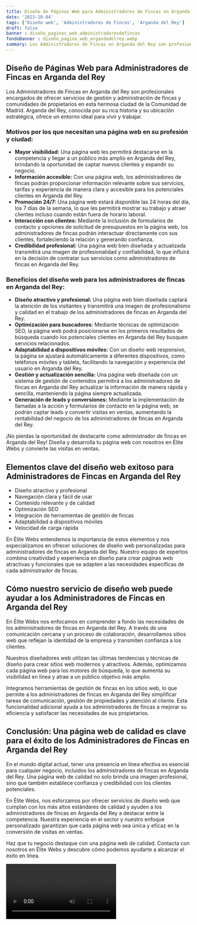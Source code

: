 ```yaml
---
title: Diseño de Páginas Web para Administradores de Fincas en Arganda del Rey
date: '2023-10-04'
tags: ['Diseño web', 'Administradores de Fincas', 'Arganda del Rey']
draft: false
banner : diseño_paginas_web_administradoresdefincas
fondoBanner : diseño_pagina_web_argandadelrey.webp
summary: Los Administradores de Fincas en Arganda del Rey son profesionales encargados de ofrecer servicios de gestión y administración de fincas y comunidades de propietarios en esta hermosa ciudad de la Comunidad de Madrid. Arganda del Rey, conocida por su rica historia y su ubicación estratégica, ofrece un entorno ideal para vivir y trabajar.
---
```


## Diseño de Páginas Web para Administradores de Fincas en Arganda del Rey

Los Administradores de Fincas en Arganda del Rey son profesionales encargados de ofrecer servicios de gestión y administración de fincas y comunidades de propietarios en esta hermosa ciudad de la Comunidad de Madrid. Arganda del Rey, conocida por su rica historia y su ubicación estratégica, ofrece un entorno ideal para vivir y trabajar.

### Motivos por los que necesitan una página web en su profesión y ciudad:

- **Mayor visibilidad:** Una página web les permitirá destacarse en la competencia y llegar a un público más amplio en Arganda del Rey, brindando la oportunidad de captar nuevos clientes y expandir su negocio.
- **Información accesible:** Con una página web, los administradores de fincas podrán proporcionar información relevante sobre sus servicios, tarifas y experiencia de manera clara y accesible para los potenciales clientes en Arganda del Rey.
- **Promoción 24/7:** Una página web estará disponible las 24 horas del día, los 7 días de la semana, lo que les permitirá mostrar su trabajo y atraer clientes incluso cuando están fuera de horario laboral.
- **Interacción con clientes:** Mediante la inclusión de formularios de contacto y opciones de solicitud de presupuestos en la página web, los administradores de fincas podrán interactuar directamente con sus clientes, fortaleciendo la relación y generando confianza.
- **Credibilidad profesional:** Una página web bien diseñada y actualizada transmitirá una imagen de profesionalidad y confiabilidad, lo que influirá en la decisión de contratar sus servicios como administradores de fincas en Arganda del Rey.

### Beneficios del diseño web para los administradores de fincas en Arganda del Rey:

- **Diseño atractivo y profesional:** Una página web bien diseñada captará la atención de los visitantes y transmitirá una imagen de profesionalismo y calidad en el trabajo de los administradores de fincas en Arganda del Rey.
- **Optimización para buscadores:** Mediante técnicas de optimización SEO, la página web podrá posicionarse en los primeros resultados de búsqueda cuando los potenciales clientes en Arganda del Rey busquen servicios relacionados.
- **Adaptabilidad a dispositivos móviles:** Con un diseño web responsivo, la página se ajustará automáticamente a diferentes dispositivos, como teléfonos móviles y tablets, facilitando la navegación y experiencia del usuario en Arganda del Rey.
- **Gestión y actualización sencilla:** Una página web diseñada con un sistema de gestión de contenidos permitirá a los administradores de fincas en Arganda del Rey actualizar la información de manera rápida y sencilla, manteniendo la página siempre actualizada.
- **Generación de leads y conversiones:** Mediante la implementación de llamadas a la acción y formularios de contacto en la página web, se podrán captar leads y convertir visitas en ventas, aumentando la rentabilidad del negocio de los administradores de fincas en Arganda del Rey.

¡No pierdas la oportunidad de destacarte como administrador de fincas en Arganda del Rey! Diseña y desarrolla tu página web con nosotros en Élite Webs y convierte las visitas en ventas.

<GifSeo />

<Cta />

## Elementos clave del diseño web exitoso para Administradores de Fincas en Arganda del Rey

- Diseño atractivo y profesional
- Navegación clara y fácil de usar
- Contenido relevante y de calidad
- Optimización SEO
- Integración de herramientas de gestión de fincas
- Adaptabilidad a dispositivos móviles
- Velocidad de carga rápida

En Élite Webs entendemos la importancia de estos elementos y nos especializamos en ofrecer soluciones de diseño web personalizadas para administradores de fincas en Arganda del Rey. Nuestro equipo de expertos combina creatividad y experiencia en diseño para crear páginas web atractivas y funcionales que se adapten a las necesidades específicas de cada administrador de fincas.

## Cómo nuestro servicio de diseño web puede ayudar a los Administradores de Fincas en Arganda del Rey

En Élite Webs nos enfocamos en comprender a fondo las necesidades de los administradores de fincas en Arganda del Rey. A través de una comunicación cercana y un proceso de colaboración, desarrollamos sitios web que reflejan la identidad de la empresa y transmiten confianza a los clientes.

Nuestros diseñadores web utilizan las últimas tendencias y técnicas de diseño para crear sitios web modernos y atractivos. Además, optimizamos cada página web para los motores de búsqueda, lo que aumenta su visibilidad en línea y atrae a un público objetivo más amplio.

Integramos herramientas de gestión de fincas en los sitios web, lo que permite a los administradores de fincas en Arganda del Rey simplificar tareas de comunicación, gestión de propiedades y atención al cliente. Esta funcionalidad adicional ayuda a los administradores de fincas a mejorar su eficiencia y satisfacer las necesidades de sus propietarios.

## Conclusión: Una página web de calidad es clave para el éxito de los Administradores de Fincas en Arganda del Rey

En el mundo digital actual, tener una presencia en línea efectiva es esencial para cualquier negocio, incluidos los administradores de fincas en Arganda del Rey. Una página web de calidad no solo brinda una imagen profesional, sino que también establece confianza y credibilidad con los clientes potenciales.

En Élite Webs, nos esforzamos por ofrecer servicios de diseño web que cumplan con los más altos estándares de calidad y ayuden a los administradores de fincas en Arganda del Rey a destacar entre la competencia. Nuestra experiencia en el sector y nuestro enfoque personalizado garantizan que cada página web sea única y eficaz en la conversión de visitas en ventas.

Haz que tu negocio destaque con una página web de calidad. Contacta con nosotros en Élite Webs y descubre cómo podemos ayudarte a alcanzar el éxito en línea.

<Video />

<CtaBot job='Administradores de Fincas' city='Arganda del Rey'/>

<Gmaps query='Arganda del Rey+españa+maps' />